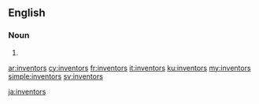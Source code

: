 ==English==

===Noun===
{{head|en|plural}}

# {{plural of|inventor|lang=en}}

[[ar:inventors]]
[[cy:inventors]]
[[fr:inventors]]
[[it:inventors]]
[[ku:inventors]]
[[my:inventors]]
[[simple:inventors]]
[[sv:inventors]]

[[ja:inventors]]